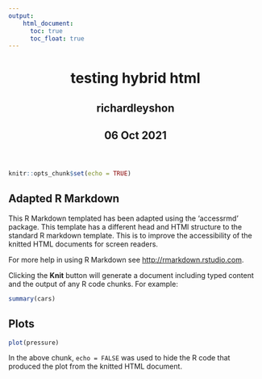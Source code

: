 ```yaml
---
output:
    html_document:
      toc: true
      toc_float: true
---
```

<html lang="en">
  <header>
    <meta charset="utf-8"/>
    <title class="toc-ignore">testing hybrid html</title>
    <h1 id="title toc-ignore" class="toc-ignore">testing hybrid html</h1>
    <h2 class="header_h2s toc-ignore">richardleyshon</h2>
    <h2 class="header_h2s toc-ignore">06 Oct 2021</h2>
  </header>
  <body>






```r
knitr::opts_chunk$set(echo = TRUE)
```
  
## Adapted R Markdown

This R Markdown templated has been adapted using the 'accessrmd' package. This
template has a different head and HTMl structure to the standard R markdown
template. This is to improve the accessibility of the knitted HTML documents for
screen readers.

For more help in using R Markdown see <http://rmarkdown.rstudio.com>.

Clicking the **Knit** button will generate a document including typed content
and the output of any R code chunks. For example:
    
```r
summary(cars)
```

## Plots
  
```r
plot(pressure)
```

In the above chunk, `echo = FALSE` was used to hide the R code that produced the
plot from the knitted HTML document.</body>
</html>
